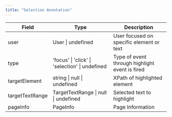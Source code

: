 ```yaml
---
title: "Selection Annotation"
---
```


| Field           | Type                                           | Description                                    |
| --------------- | ---------------------------------------------- | ---------------------------------------------- |
| user            | User \| undefined                              | User focused on specific element or text       |
| type            | 'focus' \| 'click' \| 'selection' \| undefined | Type of event through highlight event is fired |
| targetElement   | string \| null \| undefined                    | XPath of highlighted element                   |
| targetTextRange | TargetTextRange \| null \| undefined           | Selected text to highlight                     |
| pageInfo        | PageInfo                                       | Page Information                               |
